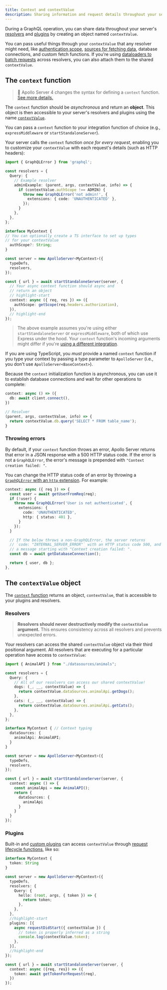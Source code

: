 ```yaml
---
title: Context and contextValue
description: Sharing information and request details throughout your server
---
```


During a GraphQL operation, you can share data throughout your server's [resolvers](./resolvers) and [plugins](../builtin-plugins) by creating an object named `contextValue`.

You can pass useful things through your `contextValue` that any resolver might need, like [authentication scope](../security/authentication#putting-authenticated-user-info-in-your-contextvalue), [sources for fetching data](./fetching-data/), database connections, and custom fetch functions. If you're using [dataloaders to batch requests](./fetching-data/#batching-and-caching) across resolvers, you can also attach them to the shared `contextValue`.

## The `context` function

> 📣 Apollo Server 4 changes the syntax for defining a `context` function. [See more details.](../migration/#context-initialization-function)

The `context` function should be _asynchronous_ and return an **object**. This object is then accessible to your server's resolvers and plugins using the name [`contextValue`](#the-contextvalue-object).

You can pass a `context` function to your integration function of choice (e.g., `expressMiddleware` or `startStandaloneServer`).

Your server calls the `context` function _once for every request_, enabling you to customize your `contextValue` with each request's details (such as HTTP headers):

<MultiCodeBlock>

```ts
import { GraphQLError } from 'graphql';

const resolvers = {
  Query: {
    // Example resolver
    adminExample: (parent, args, contextValue, info) => {
      if (contextValue.authScope !== ADMIN) {
        throw new GraphQLError('not admin!', {
          extensions: { code: 'UNAUTHENTICATED' },
        });
      }
    },
  },
};

interface MyContext {
// You can optionally create a TS interface to set up types
// for your contextValue
  authScope?: String;
}

const server = new ApolloServer<MyContext>({
  typeDefs,
  resolvers,
});

const { url } = await startStandaloneServer(server, {
  // Your async context function should async and
  // return an object
  // highlight-start
  context: async ({ req, res }) => ({
    authScope: getScope(req.headers.authorization),
  }),
  // highlight-end
});
```

</MultiCodeBlock>

> The above example assumes you're using either `startStandaloneServer` or `expressMiddleware`, both of which use Express under the hood. Your `context` function's incoming arguments might differ if you're [using a different integration](../integrations/integration-index).

If you are using TypeScript, you *must* provide a named `context` function if you type your context by passing a type parameter to `ApolloServer` (i.e., you don't use `ApolloServer<BaseContext>`).

Because the `context` initialization function is asynchronous, you can use it to establish database connections and wait for other operations to complete:

```ts
context: async () => ({
  db: await client.connect(),
})

// Resolver
(parent, args, contextValue, info) => {
  return contextValue.db.query('SELECT * FROM table_name');
}
```

### Throwing errors

By default, if your `context` function throws an error, Apollo Server returns that error in a JSON response with a 500 HTTP status code. If the error is not a `GraphQLError`, the error's message is prepended with `"Context creation failed: "`.

You can change the HTTP status code of an error by throwing a [`GraphQLError` with an `http` extension](./errors/#setting-http-status-code-and-headers). For example:

```ts
context: async ({ req }) => {
  const user = await getUserFromReq(req);
  if (!user) {
    throw new GraphQLError('User is not authenticated', {
      extensions: {
        code: 'UNAUTHENTICATED',
        http: { status: 401 },
      }
    });
  }

  // If the below throws a non-GraphQLError, the server returns
  // `code: "INTERNAL_SERVER_ERROR"` with an HTTP status code 500, and
  // a message starting with "Context creation failed: ".
  const db = await getDatabaseConnection();

  return { user, db };
},
```

## The `contextValue` object

The [`context` function](#the-context-function) returns an object, `contextValue`, that is accessible to your plugins and resolvers.

### Resolvers

> **Resolvers should never destructively modify the `contextValue` argument.** This ensures consistency across all resolvers and prevents unexpected errors.

Your resolvers can access the shared `contextValue` object via their third positional argument. All resolvers that are executing for a particular operation have access to `contextValue`:

<MultiCodeBlock>

```ts
import { AnimalAPI } from "./datasources/animals";

const resolvers = {
  Query: {
    // All of our resolvers can access our shared contextValue!
    dogs: (_, __, contextValue) => {
      return contextValue.dataSources.animalApi.getDogs();
    },
    cats: (_, __, contextValue) => {
      return contextValue.dataSources.animalApi.getCats();
    },
  },
};

interface MyContext { // Context typing
  dataSources: {
    animalApi: AnimalAPI;
  }
}

const server = new ApolloServer<MyContext>({
  typeDefs,
  resolvers,
});

const { url } = await startStandaloneServer(server, {
  context: async () => {
    const animalApi = new AnimalAPI();
    return {
      dataSources: {
        animalApi
      }
    }
  }
});
```

</MultiCodeBlock>

### Plugins

Built-in and [custom plugins](../integrations/plugins/#the-anatomy-of-a-plugin) can access `contextValue` through [request lifecycle functions](../integrations/plugins/#inspecting-request-and-response-details), like so:

<MultiCodeBlock>

```ts
interface MyContext {
  token: String
}

const server = new ApolloServer<MyContext>({
  typeDefs,
  resolvers: {
    Query: {
      hello: (root, args, { token }) => {
        return token;
      },
    },
  },
  //highlight-start
  plugins: [{
    async requestDidStart({ contextValue }) {
      // token is properly inferred as a string
      console.log(contextValue.token);
    },
  }],
  //highlight-end
});

const { url } = await startStandaloneServer(server, {
  context: async ({req, res}) => ({
    token: await getTokenForRequest(req),
  })
});
```

</MultiCodeBlock>
